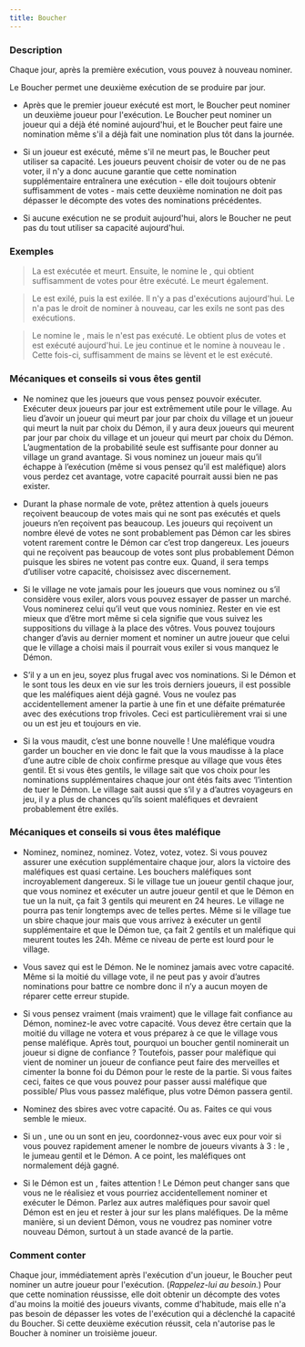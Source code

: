 ```yaml
---
title: Boucher
---
```



<Role BOUCHER header />

### Description

Chaque jour, après la première exécution, vous pouvez à nouveau nominer.

Le Boucher permet une deuxième exécution de se produire par jour.

-   Après que le premier joueur exécuté est mort, le Boucher peut nominer un deuxième joueur pour l'exécution. Le Boucher peut nominer un joueur qui a déjà été nominé aujourd'hui, et le Boucher peut faire une nomination même s'il a déjà fait une nomination plus tôt dans la journée. 

-   Si un joueur est exécuté, même s'il ne meurt pas, le Boucher peut utiliser sa capacité. Les joueurs peuvent choisir de voter ou de ne pas voter, il n'y a donc aucune garantie que cette nomination supplémentaire entraînera une exécution - elle doit toujours obtenir suffisamment de votes - mais cette deuxième nomination ne doit pas dépasser le décompte des votes des nominations précédentes. 

-   Si aucune exécution ne se produit aujourd'hui, alors le Boucher ne peut pas du tout utiliser sa capacité aujourd'hui. 

### Exemples

> La <Role SORCIERE /> est exécutée et meurt. Ensuite, le <Role BOUCHER /> nomine le <Role SAGE />, qui obtient suffisamment de votes pour être exécuté. Le <Role SAGE /> meurt également. 

> Le <Role COLLECTEUR_D_OS /> est exilé, puis la <Role FILLE_DE_JOIE /> est exilée. Il n'y a pas d'exécutions aujourd'hui. Le <Role BOUCHER /> n'a pas le droit de nominer à nouveau, car les exils ne sont pas des exécutions. 

> Le <Role BOUCHER /> nomine le <Role CRIEUR />, mais le <Role CRIEUR /> n'est pas exécuté. Le <Role MATHEMATICIEN /> obtient plus de votes et est exécuté aujourd'hui. Le jeu continue et le <Role BOUCHER /> nomine à nouveau le <Role CRIEUR />. Cette fois-ci, suffisamment de mains se lèvent et le <Role CRIEUR /> est exécuté. 

### Mécaniques et conseils si vous êtes gentil

- Ne nominez que les joueurs que vous pensez pouvoir exécuter. Exécuter deux joueurs par jour est extrêmement utile pour le village. Au lieu d’avoir un joueur qui meurt par jour par choix du village et un joueur qui meurt la nuit par choix du Démon, il y aura deux joueurs qui meurent par jour par choix du village et un joueur qui meurt par choix du Démon. L’augmentation de la probabilité seule est suffisante pour donner au village un grand avantage. Si vous nominez un joueur mais qu’il échappe à l’exécution (même si vous pensez qu’il est maléfique) alors vous perdez cet avantage, votre capacité pourrait aussi bien ne pas exister.

- Durant la phase normale de vote, prêtez attention à quels joueurs reçoivent beaucoup de votes mais qui ne sont pas exécutés et quels joueurs n’en reçoivent pas beaucoup. Les joueurs qui reçoivent un nombre élevé de votes ne sont probablement pas Démon car les sbires votent rarement contre le Démon car c’est trop dangereux. Les joueurs qui ne reçoivent pas beaucoup de votes sont plus probablement Démon puisque les sbires ne votent pas contre eux. Quand, il sera temps d’utiliser votre capacité, choisissez avec discernement.

- Si le village ne vote jamais pour les joueurs que vous nominez ou s’il considère vous exiler, alors vous pouvez essayer de passer un marché. Vous nominerez celui qu’il veut que vous nominiez. Rester en vie est mieux que d’être mort même si cela signifie que vous suivez les suppositions du village à la place des vôtres. Vous pouvez toujours changer d’avis au dernier moment et nominer un autre joueur que celui que le village a choisi mais il pourrait vous exiler si vous manquez le Démon.

- S’il y a un <Role JUMEAU_MALEFIQUE /> en jeu, soyez plus frugal avec vos nominations. Si le Démon et le <Role JUMEAU_MALEFIQUE /> sont tous les deux en vie sur les trois derniers joueurs, il est possible que les maléfiques aient déjà gagné. Vous ne voulez pas accidentellement amener la partie à une fin et une défaite prématurée avec des exécutions trop frivoles. Ceci est particulièrement vrai si une <Role SORCIERE /> ou un <Role MANIPULATEUR /> est jeu et toujours en vie.

- Si la <Role SORCIERE /> vous maudit, c’est une bonne nouvelle ! Une <Role SORCIERE /> maléfique voudra garder un boucher en vie donc le fait que la <Role SORCIERE /> vous maudisse à la place d’une autre cible de choix confirme presque au village que vous êtes gentil. Et si vous êtes gentils, le village sait que vos choix pour les nominations supplémentaires chaque jour ont étés faits avec ‘l’intention de tuer le Démon. Le village sait aussi que s’il y a d’autres voyageurs en jeu, il y a plus de chances qu’ils soient maléfiques et devraient probablement être exilés.

### Mécaniques et conseils si vous êtes maléfique

- Nominez, nominez, nominez. Votez, votez, votez. Si vous pouvez assurer une exécution supplémentaire chaque jour, alors la victoire des maléfiques est quasi certaine. Les bouchers maléfiques sont incroyablement dangereux. Si le village tue un joueur gentil chaque jour, que vous nominez et exécuter un autre joueur gentil et que le Démon en tue un la nuit, ça fait 3 gentils qui meurent en 24 heures. Le village ne pourra pas tenir longtemps avec de telles pertes. Même si le village tue un sbire chaque jour mais que vous arrivez à exécuter un gentil supplémentaire et que le Démon tue, ça fait 2 gentils et un maléfique qui meurent toutes les 24h. Même ce niveau de perte est lourd pour le village.

- Vous savez qui est le Démon. Ne le nominez jamais avec votre capacité. Même si la moitié du village vote, il ne peut pas y avoir d’autres nominations pour battre ce nombre donc il n’y a aucun moyen de réparer cette erreur stupide.

- Si vous pensez vraiment (mais vraiment) que le village fait confiance au Démon, nominez-le avec votre capacité. Vous devez être certain que la moitié du village ne votera et vous préparez à ce que le village vous pense maléfique. Après tout, pourquoi un boucher gentil nominerait un joueur si digne de confiance ? Toutefois, passer pour maléfique qui vient de nominer un joueur de confiance peut faire des merveilles et cimenter la bonne foi du Démon pour le reste de la partie. Si vous faites ceci, faites ce que vous pouvez pour passer aussi maléfique que possible/ Plus vous passez maléfique, plus votre Démon passera gentil. 

- Nominez des sbires avec votre capacité. Ou as. Faites ce qui vous semble le mieux.

- Si un <Role JUMEAU_MALEFIQUE />, une <Role SORCIERE /> ou un <Role MANIPULATEUR /> sont en jeu, coordonnez-vous avec eux pour voir si vous pouvez rapidement amener le nombre de joueurs vivants à 3 : le <Role JUMEAU_MALEFIQUE />, le jumeau gentil et le Démon. A ce point, les maléfiques ont normalement déjà gagné. 

- Si le Démon est un <Role FANG_GU />, faites attention ! Le Démon peut changer sans que vous ne le réalisiez et vous pourriez accidentellement nominer et exécuter le Démon. Parlez aux autres maléfiques pour savoir quel Démon est en jeu et rester à jour sur les plans maléfiques. De la même manière, si un <Role CHARMEUR_DE_SERPENT /> devient Démon, vous ne voudrez pas nominer votre nouveau Démon, surtout à un stade avancé de la partie. 

### Comment conter

Chaque jour, immédiatement après l'exécution d'un joueur, le Boucher peut nominer un autre joueur pour l'exécution. (_Rappelez-lui au besoin._) Pour que cette nomination réussisse, elle doit obtenir un décompte des votes d'au moins la moitié des joueurs vivants, comme d'habitude, mais elle n'a pas besoin de dépasser les votes de l'exécution qui a déclenché la capacité du Boucher. Si cette deuxième exécution réussit, cela n'autorise pas le Boucher à nominer un troisième joueur.
